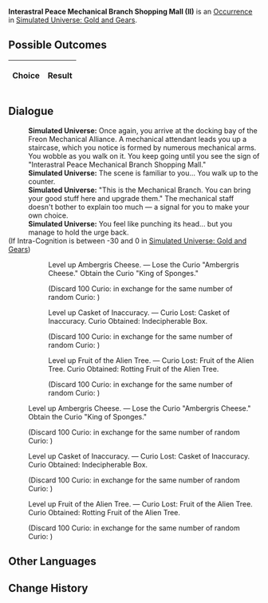 {{Simulated Universe Event Infobox
|title         = Interastral Peace Mechanical Branch Shopping Mall (II)
|image         = Random Event Bond.png
|type          =
|domains_su    = 
|domains_ext   = 
|domains_swarm = 
|domains_gng   = Occurrence
|requirements  =
|prev          = {{tx}}
|next          = {{tx}}
|indexRewards  =
|characters    = 
}}
'''Interastral Peace Mechanical Branch Shopping Mall (II)''' is an [[Simulated Universe/Occurrence|Occurrence]] in [[Simulated Universe: Gold and Gears]].

==Possible Outcomes==
{| class="article-table"
!Choice
!Result

|}

<!--
==Gameplay Notes==

-->
==Dialogue==
{{Dialogue Start}}
:'''Simulated Universe:''' Once again, you arrive at the docking bay of the Freon Mechanical Alliance. A mechanical attendant leads you up a staircase, which you notice is formed by numerous mechanical arms. You wobble as you walk on it. You keep going until you see the sign of "Interastral Peace Mechanical Branch Shopping Mall."
:'''Simulated Universe:''' The scene is familiar to you... You walk up to the counter.
:'''Simulated Universe:''' "This is the Mechanical Branch. You can bring your good stuff here and upgrade them." The mechanical staff doesn't bother to explain too much &mdash; a signal for you to make your own choice.
:'''Simulated Universe:''' You feel like punching its head... but you manage to hold the urge back.
;(If Intra-Cognition is between -30 and 0 in [[Simulated Universe: Gold and Gears]])
:{{SU Special Dialogue|Erudition|Level up your Cognition.|Level up Ambergris Cheese, Casket of Inaccuracy, and Fruit of the Alien Tree.}}
::{{DIcon|Star}} Level up Ambergris Cheese. &mdash; Lose the Curio "Ambergris Cheese." Obtain the Curio "King of Sponges."
::;(Discard 100 Curio<nowiki>:</nowiki> {{Item|Ambergris Cheese|20|type=Curio|link=Simulated_Universe/Curio#Ambergris_Cheese}} in exchange for the same number of random Curio<nowiki>:</nowiki> {{Item|King of Sponges|20|type=Curio|link=Simulated_Universe/Curio#King_of_Sponges}})
::{{DIcon|Star}} Level up Casket of Inaccuracy. &mdash; Curio Lost: Casket of Inaccuracy. Curio Obtained: Indecipherable Box.
::;(Discard 100 Curio<nowiki>:</nowiki> {{Item|Casket of Inaccuracy|20|type=Curio|link=Simulated_Universe/Curio#Casket_of_Inaccuracy}} in exchange for the same number of random Curio<nowiki>:</nowiki> {{Item|Indecipherable Box|20|type=Curio|link=Simulated_Universe/Curio#Indecipherable_Box}})
::{{DIcon|Star}} Level up Fruit of the Alien Tree. &mdash; Curio Lost: Fruit of the Alien Tree. Curio Obtained: Rotting Fruit of the Alien Tree.
::;(Discard 100 Curio<nowiki>:</nowiki> {{Item|Fruit of the Alien Tree|20|type=Curio|link=Simulated_Universe/Curio#Fruit_of_the_Alien_Tree}} in exchange for the same number of random Curio<nowiki>:</nowiki> {{Item|Rotting Fruit of the Alien Tree|20|type=Curio|link=Simulated_Universe/Curio#Rotting_Fruit_of_the_Alien_Tree}})
:{{DIcon|Star}} Level up Ambergris Cheese. &mdash; Lose the Curio "Ambergris Cheese." Obtain the Curio "King of Sponges."
:;(Discard 100 Curio<nowiki>:</nowiki> {{Item|Ambergris Cheese|20|type=Curio|link=Simulated_Universe/Curio#Ambergris_Cheese}} in exchange for the same number of random Curio<nowiki>:</nowiki> {{Item|King of Sponges|20|type=Curio|link=Simulated_Universe/Curio#King_of_Sponges}})
:{{DIcon|Star}} Level up Casket of Inaccuracy. &mdash; Curio Lost: Casket of Inaccuracy. Curio Obtained: Indecipherable Box.
:;(Discard 100 Curio<nowiki>:</nowiki> {{Item|Casket of Inaccuracy|20|type=Curio|link=Simulated_Universe/Curio#Casket_of_Inaccuracy}} in exchange for the same number of random Curio<nowiki>:</nowiki> {{Item|Indecipherable Box|20|type=Curio|link=Simulated_Universe/Curio#Indecipherable_Box}})
:{{DIcon|Star}} Level up Fruit of the Alien Tree. &mdash; Curio Lost: Fruit of the Alien Tree. Curio Obtained: Rotting Fruit of the Alien Tree.
:;(Discard 100 Curio<nowiki>:</nowiki> {{Item|Fruit of the Alien Tree|20|type=Curio|link=Simulated_Universe/Curio#Fruit_of_the_Alien_Tree}} in exchange for the same number of random Curio<nowiki>:</nowiki> {{Item|Rotting Fruit of the Alien Tree|20|type=Curio|link=Simulated_Universe/Curio#Rotting_Fruit_of_the_Alien_Tree}})
{{Dialogue End}}

==Other Languages==
{{Other Languages
|en    = Interastral Peace Mechanical Branch Shopping Mall (II)
|zhs   = 星际和平机械分部商城（其二）
|zht   = 星際和平機械分部商城（其二）
|ja    = スターピースショッピングセンター・機械支部（その2）
|ko    = 스타피스 기계 지점 상점 (2)
|es    = Centro comercial mecánico de la Paz Interastral (II)
|fr    = Centre commerciale mécanique de la Paix Interastrale (II)
|ru    = Торговый дом Механического филиала Межзвёздного мира II
|th    = ห้างจักรกลสันติภาพแห่งดวงดาวสาขาย่อย (2)
|vi    = Cửa Hàng Chi Nhánh Máy Móc Hành Tinh Hòa Bình 2
|de    = Interastrales Friedens-Einkaufszentrum &ndash; Mechanische Filiale (Teil 2)
|id    = Mall Interastral Peace Cabang Mekanik (2)
|pt    = Shopping da Filial Mecânica da Paz Interastral (II)
}}

==Change History==
{{Change History|1.0}}
